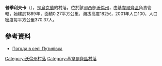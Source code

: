 {{coord|50|47|45|N|25|47|41|E|scale:30000|display=title}}

'''普季利夫卡'''（{{lang-uk|Путилівка}}），是[[烏克蘭|烏克蘭]]的村落，位於該國西部[[沃倫州|沃倫州]]，由[[基韋爾齊區|基韋爾齊區]]負責管轄，始建於1889年，面積0.27平方公里，海拔高度182米，2001年人口100，人口密度每平方公里370.37人。

==參考資料==
* [http://weather.in.ua/ua/volynskaja/21876 Погода в селі Путилівка] {{Wayback|url=http://weather.in.ua/ua/volynskaja/21876 |date=20111219101301 }}

[[Category:沃倫州村落|Category:沃倫州村落]]
[[Category:基韋爾齊區村落|Category:基韋爾齊區村落]]


{{Volyn-geo-stub}}